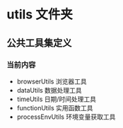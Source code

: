 
<Meta title="common/utils/综述" />

# utils 文件夹

## 公共工具集定义

### 当前内容

- browserUtils 浏览器工具
- dataUtils 数据处理工具
- timeUtils 日期/时间处理工具
- functionUtils 实用函数工具
- processEnvUtils 环境变量获取工具
